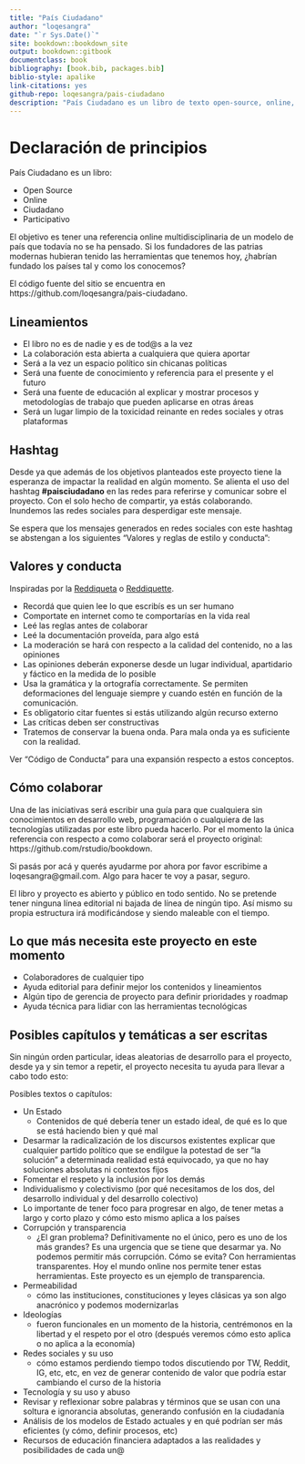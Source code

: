 ```yaml
--- 
title: "País Ciudadano"
author: "loqesangra"
date: "`r Sys.Date()`"
site: bookdown::bookdown_site
output: bookdown::gitbook
documentclass: book
bibliography: [book.bib, packages.bib]
biblio-style: apalike
link-citations: yes
github-repo: loqesangra/pais-ciudadano
description: "País Ciudadano es un libro de texto open-source, online, ciudadano y participativo, con el objetivo de definir y modelar un modelo de país en manos de la ciudadanía, y a la vez señalar y denunciar las falencias del status quo."
---
```


# Declaración de principios

País Ciudadano es un libro:

- Open Source
- Online
- Ciudadano
- Participativo

El objetivo es tener una referencia online multidisciplinaria de un modelo de país que todavía no se ha pensado. Si los fundadores de las patrias modernas hubieran tenido las herramientas que tenemos hoy, ¿habrían fundado los países tal y como los conocemos?

El código fuente del sitio se encuentra en https://github.com/loqesangra/pais-ciudadano.

## Lineamientos

- El libro no es de nadie y es de tod\@s a la vez
- La colaboración esta abierta a cualquiera que quiera aportar
- Será a la vez un espacio político sin chicanas políticas
- Será una fuente de conocimiento y referencia para el presente y el futuro
- Será una fuente de educación al explicar y mostrar procesos y metodologías de trabajo que pueden aplicarse en otras áreas
- Será un lugar limpio de la toxicidad reinante en redes sociales y otras plataformas


## Hashtag

Desde ya que además de los objetivos planteados este proyecto tiene la esperanza de impactar la realidad en algún momento. Se alienta el uso del hashtag **#paisciudadano** en las redes para referirse y comunicar sobre el proyecto. Con el solo hecho de compartir, ya estás colaborando. Inundemos las redes sociales para desperdigar este mensaje.

Se espera que los mensajes generados en redes sociales con este hashtag se abstengan a los siguientes "Valores y reglas de estilo y conducta":

## Valores y conducta

Inspiradas por la [Reddiqueta](https://www.reddit.com/wiki/es/reddiquette) o [Reddiquette](https://reddit.zendesk.com/hc/en-us/articles/205926439-Reddiquette).

- Recordá que quien lee lo que escribís es un ser humano
- Comportate en internet como te comportarías en la vida real
- Leé las reglas antes de colaborar
- Leé la documentación proveída, para algo está
- La moderación se hará con respecto a la calidad del contenido, no a las opiniones
- Las opiniones deberán exponerse desde un lugar individual, apartidario y fáctico en la medida de lo posible
- Usa la gramática y la ortografía correctamente. Se permiten deformaciones del lenguaje siempre y cuando estén en función de la comunicación.
- Es obligatorio citar fuentes si estás utilizando algún recurso externo
- Las críticas deben ser constructivas
- Tratemos de conservar la buena onda. Para mala onda ya es suficiente con la realidad.

Ver "Código de Conducta" para una expansión respecto a estos conceptos.

## Cómo colaborar

Una de las iniciativas será escribir una guía para que cualquiera sin conocimientos en desarrollo web, programación o cualquiera de las tecnologías utilizadas por este libro pueda hacerlo. Por el momento la única referencia con respecto a como colaborar será el proyecto original: https://github.com/rstudio/bookdown.

Si pasás por acá y querés ayudarme por ahora por favor escribime a loqesangra@gmail.com. Algo para hacer te voy a pasar, seguro.

El libro y proyecto es abierto y público en todo sentido. No se pretende tener ninguna línea editorial ni bajada de línea de ningún tipo. Así mismo su propia estructura irá modificándose y siendo maleable con el tiempo.

## Lo que más necesita este proyecto en este momento

- Colaboradores de cualquier tipo
- Ayuda editorial para definir mejor los contenidos y lineamientos
- Algún tipo de gerencia de proyecto para definir prioridades y roadmap
- Ayuda técnica para lidiar con las herramientas tecnológicas

## Posibles capítulos y temáticas a ser escritas

Sin ningún orden particular, ideas aleatorias de desarrollo para el proyecto, desde ya y sin temor a repetir, el proyecto necesita tu ayuda para llevar a cabo todo esto:

Posibles textos o capítulos:

- Un Estado
  - Contenidos de qué debería tener un estado ideal, de qué es lo que se está haciendo bien y qué mal
- Desarmar la radicalización de los discursos existentes explicar que cualquier partido político que se endilgue la potestad de ser "la solución" a determinada realidad está equivocado, ya que no hay soluciones absolutas ni contextos fijos
- Fomentar el respeto y la inclusión por los demás
- Individualismo y colectivismo (por qué necesitamos de los dos, del desarrollo individual y del desarrollo colectivo)
- Lo importante de tener foco para progresar en algo, de tener metas a largo y corto plazo y cómo esto mismo aplica a los países
- Corrupción y transparencia
  - ¿El gran problema? Definitivamente no el único, pero es uno de los más grandes? Es una urgencia que se tiene que desarmar ya. No podemos permitir más corrupción. Cómo se evita? Con herramientas transparentes. Hoy el mundo online nos permite tener estas herramientas. Este proyecto es un ejemplo de transparencia.
- Permeabilidad
  - cómo las instituciones, constituciones y leyes clásicas ya son algo anacrónico y podemos modernizarlas
- Ideologías
  - fueron funcionales en un momento de la historia, centrémonos en la libertad y el respeto por el otro (después veremos cómo esto aplica o no aplica a la economía)
- Redes sociales y su uso
  - cómo estamos perdiendo tiempo todos discutiendo por TW, Reddit, IG, etc, etc, en vez de generar contenido de valor que podría estar cambiando el curso de la historia
- Tecnología y su uso y abuso
- Revisar y reflexionar sobre palabras y términos que se usan con una soltura e ignorancia absolutas, generando confusión en la ciudadanía
- Análisis de los modelos de Estado actuales y en qué podrían ser más eficientes (y cómo, definir procesos, etc)
- Recursos de educación financiera adaptados a las realidades y posibilidades de cada un@
